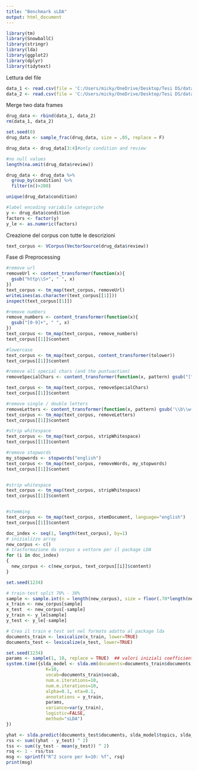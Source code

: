```yaml
---
title: "Benchmark sLDA"
output: html_document
---
```

```r
library(tm)
library(SnowballC)
library(stringr)
library(lda)
library(ggplot2)
library(dplyr)
library(tidytext)
```

Lettura del file 

```r
data_1 <- read.csv(file = 'C:/Users/micky/OneDrive/Desktop/Tesi DS/data/drugsComTrain_raw.csv')
data_2 <- read.csv(file = 'C:/Users/micky/OneDrive/Desktop/Tesi DS/data/drugsComTest_raw.csv')
```

Merge two data frames

```r
drug_data <- rbind(data_1, data_2)
rm(data_1, data_2)
```

```r
set.seed(0)
drug_data <- sample_frac(drug_data, size = .05, replace = F)
```

```r
drug_data <- drug_data[3:4]#only condition and review
```

```r
#no null values
length(na.omit(drug_data$review))
```

```r
drug_data <- drug_data %>%
  group_by(condition) %>%
  filter(n()>200)

unique(drug_data$condition)
```

```r
#label encoding variabile categoriche
y <- drug_data$condition
factors <- factor(y)
y_le <- as.numeric(factors)
```

Creazione del corpus con tutte le descrizioni
```r
text_corpus <- VCorpus(VectorSource(drug_data$review))
```

Fase di Preprocessing
```r
#remove url
removeUrl <- content_transformer(function(x){
  gsub("http\\S+", " ", x)
})
text_corpus <- tm_map(text_corpus, removeUrl)
writeLines(as.character(text_corpus[[1]]))
inspect(text_corpus[[1]])

#remove numbers
remove_numbers <- content_transformer(function(x){
  gsub("[0-9]+", " ", x)
})
text_corpus <- tm_map(text_corpus, remove_numbers)
text_corpus[[1]]$content

#lowercase
text_corpus <- tm_map(text_corpus, content_transformer(tolower))
text_corpus[[1]]$content

#remove all special chars (and the puntuaction)
removeSpecialChars <- content_transformer(function(x, pattern) gsub("[^a-zA-Z0-9 ]"," ",x))

text_corpus <- tm_map(text_corpus, removeSpecialChars)
text_corpus[[1]]$content

#remove single / double letters
removeLetters <- content_transformer(function(x, pattern) gsub('\\b\\w{1,2}\\s'," ",x))
text_corpus <- tm_map(text_corpus, removeLetters)
text_corpus[[1]]$content

#strip whitespace
text_corpus <- tm_map(text_corpus, stripWhitespace)
text_corpus[[1]]$content

#remove stopwords
my_stopwords <- stopwords("english")
text_corpus <- tm_map(text_corpus, removeWords, my_stopwords)
text_corpus[[1]]$content


#strip whitespace
text_corpus <- tm_map(text_corpus, stripWhitespace)
text_corpus[[1]]$content


#stemming
text_corpus <- tm_map(text_corpus, stemDocument, language="english")
text_corpus[[1]]$content
```

```r
doc_index <- seq(1, length(text_corpus), by=1)
# inizializzo array
new_corpus <- c()
# trasformazione da corpus a vettore per il package LDA
for (i in doc_index)
{
  new_corpus <- c(new_corpus, text_corpus[[i]]$content)
}
```


```r
set.seed(1234)

# train-test split 70% - 30%
sample <- sample.int(n = length(new_corpus), size = floor(.70*length(new_corpus)), replace = F)
x_train <- new_corpus[sample]
x_test  <- new_corpus[-sample]
y_train <- y_le[sample]
y_test <- y_le[-sample]
```

```r
# Crea il train e test set nel formato adatto al package lda
documents_train <- lexicalize(x_train, lower=TRUE)
documents_test <- lexicalize(x_test, lower=TRUE)
```


```r
set.seed(1234)
params <- sample(1, 10, replace = TRUE)  ## valori iniziali coefficienti di regressione
system.time({slda_model <- slda.em(documents=documents_train$documents,
               K=10,
               vocab=documents_train$vocab,
               num.e.iterations=10,
               num.m.iterations=10,
               alpha=0.1, eta=0.1,
               annotations = y_train,
               params,
               variance=var(y_train),
               logistic=FALSE,
               method="sLDA")
})
```

```r
yhat <- slda.predict(documents_test$documents, slda_model$topics, slda_model$model, alpha = 0.1, eta = 0.01)
rss <- sum((yhat - y_test) ^ 2)
tss <- sum((y_test - mean(y_test)) ^ 2)
rsq <- 1 - rss/tss
msg <- sprintf("R^2 score per k=10: %f", rsq)
print(msg)
```


